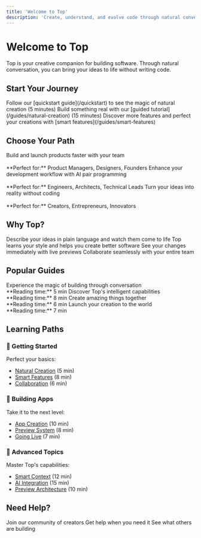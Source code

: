 ```yaml
---
title: 'Welcome to Top'
description: 'Create, understand, and evolve code through natural conversation'
---
```


# Welcome to Top

Top is your creative companion for building software. Through natural conversation, you can bring your ideas to life without writing code.

## Start Your Journey

<Steps>
  <Step title="Learn the Basics">
    Follow our [quickstart guide](/quickstart) to see the magic of natural creation (5 minutes)
  </Step>
  <Step title="Create Your First App">
    Build something real with our [guided tutorial](/guides/natural-creation) (15 minutes)
  </Step>
  <Step title="Explore & Grow">
    Discover more features and perfect your creations with [smart features](/guides/smart-features)
  </Step>
</Steps>

## Choose Your Path

<CardGroup cols={3}>
  <Card title="Product Teams" icon="buildings" href="/guides/teams">
    Build and launch products faster with your team
    <br/><br/>
    **Perfect for:** Product Managers, Designers, Founders
  </Card>
  <Card title="Developers" icon="code" href="/guides/developers">
    Enhance your development workflow with AI pair programming
    <br/><br/>
    **Perfect for:** Engineers, Architects, Technical Leads
  </Card>
  <Card title="Creators" icon="wand-magic-sparkles" href="/guides/creators">
    Turn your ideas into reality without coding
    <br/><br/>
    **Perfect for:** Creators, Entrepreneurs, Innovators
  </Card>
</CardGroup>

## Why Top?

<CardGroup cols={2}>
  <Card title="Natural Creation" icon="comments">
    Describe your ideas in plain language and watch them come to life
  </Card>
  <Card title="Smart Understanding" icon="brain">
    Top learns your style and helps you create better software
  </Card>
  <Card title="Instant Reality" icon="bolt">
    See your changes immediately with live previews
  </Card>
  <Card title="Team Magic" icon="users">
    Collaborate seamlessly with your entire team
  </Card>
</CardGroup>

## Popular Guides

<CardGroup cols={2}>
  <Card title="Natural Creation" icon="sparkles" href="/guides/natural-creation">
    Experience the magic of building through conversation
    <br/>
    **Reading time:** 5 min
  </Card>
  <Card title="Smart Features" icon="wand-magic-sparkles" href="/guides/smart-features">
    Discover Top's intelligent capabilities
    <br/>
    **Reading time:** 8 min
  </Card>
  <Card title="Collaboration" icon="users" href="/guides/collaboration">
    Create amazing things together
    <br/>
    **Reading time:** 6 min
  </Card>
  <Card title="Going Live" icon="rocket" href="/guides/deployment">
    Launch your creation to the world
    <br/>
    **Reading time:** 7 min
  </Card>
</CardGroup>

## Learning Paths

### 🌱 Getting Started
Perfect your basics:
- [Natural Creation](/guides/natural-creation) (5 min)
- [Smart Features](/guides/smart-features) (8 min)
- [Collaboration](/guides/collaboration) (6 min)

### 🚀 Building Apps
Take it to the next level:
- [App Creation](/guides/app-functionality) (10 min)
- [Preview System](/guides/previews) (8 min)
- [Going Live](/guides/deployment) (7 min)

### 🎯 Advanced Topics
Master Top's capabilities:
- [Smart Context](/guides/smart-context) (12 min)
- [AI Integration](/guides/ai-integration) (15 min)
- [Preview Architecture](/guides/preview-architecture) (10 min)

## Need Help?

<CardGroup cols={3}>
  <Card title="Community" icon="people-group" href="https://community.top.dev">
    Join our community of creators
  </Card>
  <Card title="Support" icon="headset" href="https://support.top.dev">
    Get help when you need it
  </Card>
  <Card title="Examples" icon="stars" href="/guides/examples">
    See what others are building
  </Card>
</CardGroup>
